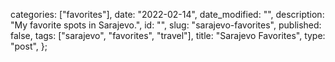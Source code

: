 
  categories: ["favorites"],
  date: "2022-02-14",
  date_modified: "",
  description: "My favorite spots in Sarajevo.",
  id: "",
  slug: "sarajevo-favorites",
  published: false,
  tags: ["sarajevo", "favorites", "travel"],
  title: "Sarajevo Favorites",
  type: "post",
};


<Spots id="sarajevo" />
